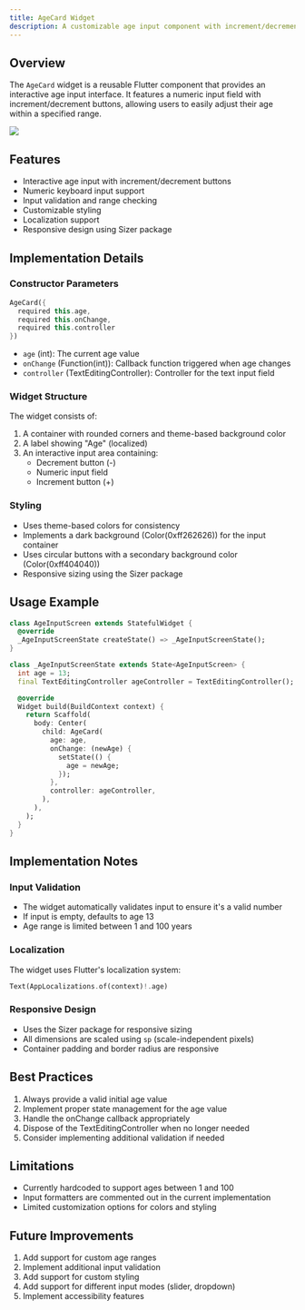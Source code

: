 ```yaml
---
title: AgeCard Widget
description: A customizable age input component with increment/decrement buttons and responsive design
---
```


## Overview
The `AgeCard` widget is a reusable Flutter component that provides an interactive age input interface. It features a numeric input field with increment/decrement buttons, allowing users to easily adjust their age within a specified range.

![](./images/age.png)

## Features
- Interactive age input with increment/decrement buttons
- Numeric keyboard input support
- Input validation and range checking
- Customizable styling
- Localization support
- Responsive design using Sizer package

## Implementation Details

### Constructor Parameters
```dart
AgeCard({
  required this.age,
  required this.onChange,
  required this.controller
})
```

- `age` (int): The current age value
- `onChange` (Function(int)): Callback function triggered when age changes
- `controller` (TextEditingController): Controller for the text input field

### Widget Structure
The widget consists of:
1. A container with rounded corners and theme-based background color
2. A label showing "Age" (localized)
3. An interactive input area containing:
   - Decrement button (-)
   - Numeric input field
   - Increment button (+)

### Styling
- Uses theme-based colors for consistency
- Implements a dark background (Color(0xff262626)) for the input container
- Uses circular buttons with a secondary background color (Color(0xff404040))
- Responsive sizing using the Sizer package

## Usage Example

```dart
class AgeInputScreen extends StatefulWidget {
  @override
  _AgeInputScreenState createState() => _AgeInputScreenState();
}

class _AgeInputScreenState extends State<AgeInputScreen> {
  int age = 13;
  final TextEditingController ageController = TextEditingController();

  @override
  Widget build(BuildContext context) {
    return Scaffold(
      body: Center(
        child: AgeCard(
          age: age,
          onChange: (newAge) {
            setState(() {
              age = newAge;
            });
          },
          controller: ageController,
        ),
      ),
    );
  }
}
```

## Implementation Notes

### Input Validation
- The widget automatically validates input to ensure it's a valid number
- If input is empty, defaults to age 13
- Age range is limited between 1 and 100 years

### Localization
The widget uses Flutter's localization system:
```dart
Text(AppLocalizations.of(context)!.age)
```

### Responsive Design
- Uses the Sizer package for responsive sizing
- All dimensions are scaled using `sp` (scale-independent pixels)
- Container padding and border radius are responsive

## Best Practices
1. Always provide a valid initial age value
2. Implement proper state management for the age value
3. Handle the onChange callback appropriately
4. Dispose of the TextEditingController when no longer needed
5. Consider implementing additional validation if needed

## Limitations
- Currently hardcoded to support ages between 1 and 100
- Input formatters are commented out in the current implementation
- Limited customization options for colors and styling

## Future Improvements
1. Add support for custom age ranges
2. Implement additional input validation
3. Add support for custom styling
4. Add support for different input modes (slider, dropdown)
5. Implement accessibility features
